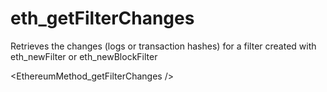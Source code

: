 # eth_getFilterChanges

Retrieves the changes (logs or transaction hashes) for a filter created with eth_newFilter or eth_newBlockFilter


<EthereumMethod_getFilterChanges />
